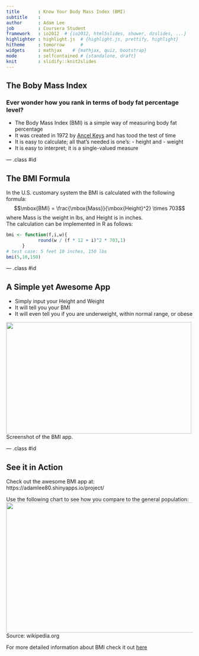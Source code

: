 ```yaml
---
title       : Know Your Body Mass Index (BMI)
subtitle    : 
author      : Adam Lee
job         : Coursera Student
framework   : io2012  # {io2012, html5slides, shower, dzslides, ...}
highlighter : highlight.js  # {highlight.js, prettify, highlight}
hitheme     : tomorrow      # 
widgets     : mathjax    # {mathjax, quiz, bootstrap}
mode        : selfcontained # {standalone, draft}
knit        : slidify::knit2slides
---
```


## The Boby Mass Index

<h3>Ever wonder how you rank in terms of body fat percentage level?</h3> 



- The Body Mass Index (BMI) is a simple way of measuring body fat percentage
- It was created in 1972 by <a href="http://en.wikipedia.org/wiki/Ancel_Keys">Ancel Keys</a> and has tood the test of time
- It is easy to calculate; all that's needed is one's: 
      - height and
      - weight
- It is easy to interpret; it is a single-valued measure


--- .class #id 

## The BMI Formula  

In the U.S. customary system the BMI is calculated with the following formula:  
$$\mbox{BMI} = \frac{\mbox{Mass}}{\mbox{Height}^2} \times 703$$
where Mass is the weight in lbs, and Height is in inches.  
The calculation can be implemented in R as follows:
```r
bmi <- function(f,i,w){
            round(w / (f * 12 + i)^2 * 703,1)
      }
# test case: 5 feet 10 inches, 150 lbs
bmi(5,10,150)
```

--- .class #id

## A Simple yet Awesome App

- Simply input your Height and Weight  
- It will tell you your BMI  
- It will even tell you if you are underweight, within normal range, or obese  

<div align="left">
<img src="./assets/img/app-main-page.png" width=500 height=300>
<div>Screenshot of the BMI app.</div>
</div>


--- .class #id

## See it in Action

Check out the awesome BMI app at:  
https://adamlee80.shinyapps.io/project/

Use the following chart to see how you compare to the general population:
<div align="left">
<img src="./assets/img/Body_mass_index_chart.svg" width=600 height=350>
<div><tiny>Source: wikipedia.org</tiny></div>
</div>  

For more detailed information about BMI check it out <a href="http://en.wikipedia.org/wiki/Body_mass_index">here</a>